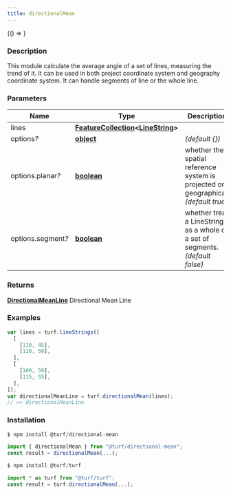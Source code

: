 ```yaml
---
title: directionalMean
---
```



<!-- Expose turf as global var for experimenting in the browser console -->

<BrowserOnly>{() => <WindowTurfGlobal turf={turf} />}</BrowserOnly>

### Description

This module calculate the average angle of a set of lines, measuring the trend of it.
It can be used in both project coordinate system and geography coordinate system.
It can handle segments of line or the whole line.

### Parameters

| Name                    | Type                                                                                                                                        | Description                                                                         |
| ----------------------- | ------------------------------------------------------------------------------------------------------------------------------------------- | ----------------------------------------------------------------------------------- |
| lines                   | **[FeatureCollection](https://tools.ietf.org/html/rfc7946#section-3.3)\<[LineString](https://tools.ietf.org/html/rfc7946#section-3.1.4)\>** |                                                                                     |
| options<i>?</i>         | **[object](https://developer.mozilla.org/docs/Web/JavaScript/Reference/Global_Objects/Object)**                                             | _(default \{\})_                                                                    |
| options.planar<i>?</i>  | **[boolean](https://developer.mozilla.org/docs/Web/JavaScript/Reference/Global_Objects/Boolean)**                                           | whether the spatial reference system is projected or geographical. _(default true)_ |
| options.segment<i>?</i> | **[boolean](https://developer.mozilla.org/docs/Web/JavaScript/Reference/Global_Objects/Boolean)**                                           | whether treat a LineString as a whole or a set of segments. _(default false)_       |

### Returns

**[DirectionalMeanLine](docs/api/types/DirectionalMeanLine.mdx)** Directional Mean Line

### Examples

```javascript
var lines = turf.lineStrings([
  [
    [110, 45],
    [120, 50],
  ],
  [
    [100, 50],
    [115, 55],
  ],
]);
var directionalMeanLine = turf.directionalMean(lines);
// => directionalMeanLine
```

### Installation

```javascript
$ npm install @turf/directional-mean

import { directionalMean } from "@turf/directional-mean";
const result = directionalMean(...);
```

```javascript
$ npm install @turf/turf

import * as turf from "@turf/turf";
const result = turf.directionalMean(...);
```

